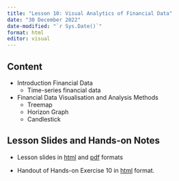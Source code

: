 ```yaml
---
title: "Lesson 10: Visual Analytics of Financial Data"
date: "30 December 2022"
date-modified: "`r Sys.Date()`"
format: html
editor: visual
---
```


## Content

-   Introduction Financial Data
    -   Time-series financial data
-   Financial Data Visualisation and Analysis Methods
    -   Treemap
    -   Horizon Graph
    -   Candlestick

## Lesson Slides and Hands-on Notes

-   Lesson slides in [html](../lesson/Lesson10/Lesson10-The_Epilogue.html) and [pdf](../lesson/Lesson10/Lesson10-The_Epilogue.pdf) formats

-   Handout of Hands-on Exercise 10 in [html](../Hands-on_Ex/Hands-on_Ex10/Hands-on_Ex10-FinVis.html) format.
